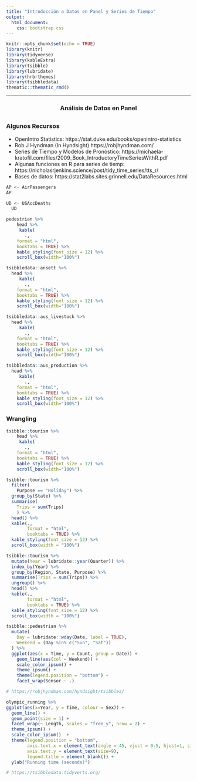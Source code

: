 ```yaml
---
title: "Introducción a Datos en Panel y Series de Tiempo"
output: 
  html_document:
    css: bootstrap.css
---
```


```r
knitr::opts_chunk$set(echo = TRUE)
library(knitr)
library(tidyverse)
library(kableExtra)
library(tsibble)
library(lubridate)
library(hrbrthemes)
library(tsibbledata)
thematic::thematic_rmd()

```

<hr>

<center>

### Análisis de Datos en Panel

</center>

## {.tabset}

### Algunos Recursos

* OpenIntro Statistics: https://stat.duke.edu/books/openintro-statistics
* Rob J Hyndman (In Hyndsight) https://robjhyndman.com/
* Series de Tiempo y Modelos de Pronóstico: https://michaela-kratofil.com/files/2009_Book_IntroductoryTimeSeriesWithR.pdf
* Algunas funciones en R para series de tiemp: https://nicholasrjenkins.science/post/tidy_time_series/tts_r/
* Bases de datos: https://stat2labs.sites.grinnell.edu/DataResources.html

```r

AP <- AirPassengers
AP

```

```r

UD <- USAccDeaths
  UD

```

```r

pedestrian %>% 
    head %>% 
     kable(
       .,
    format = "html",
    booktabs = TRUE) %>%
    kable_styling(font_size = 12) %>% 
    scroll_box(width="100%")

```

```r

tsibbledata::ansett %>% 
  head %>% 
     kable(
       .,
    format = "html",
    booktabs = TRUE) %>%
    kable_styling(font_size = 12) %>% 
    scroll_box(width="100%")

```

```r

tsibbledata::aus_livestock %>% 
  head %>% 
     kable(
       .,
    format = "html",
    booktabs = TRUE) %>%
    kable_styling(font_size = 12) %>% 
    scroll_box(width="100%")

```

```r

tsibbledata::aus_production %>% 
  head %>% 
     kable(
       .,
    format = "html",
    booktabs = TRUE) %>%
    kable_styling(font_size = 12) %>% 
    scroll_box(width="100%")

```


### Wrangling

```r

tsibble::tourism %>% 
    head %>% 
     kable(
       .,
    format = "html",
    booktabs = TRUE) %>%
    kable_styling(font_size = 12) %>% 
    scroll_box(width="100%")

```


```r

tsibble::tourism %>%
  filter(
    Purpose == "Holiday") %>%
  group_by(State) %>%
  summarise(
    Trips = sum(Trips)
    ) %>%
  head() %>%
  kable(.,
        format = "html",
        booktabs = TRUE) %>%
  kable_styling(font_size = 12) %>% 
  scroll_box(width = "100%")

```


```r

tsibble::tourism %>%
  mutate(Year = lubridate::year(Quarter)) %>%
  index_by(Year) %>%
  group_by(Region, State, Purpose) %>%
  summarise(Trips = sum(Trips)) %>%
  ungroup() %>% 
  head() %>% 
  kable(.,
        format = "html",
        booktabs = TRUE) %>%
  kable_styling(font_size = 12) %>%
  scroll_box(width = "100%")

```

```r
tsibble::pedestrian %>%
  mutate(
    Day = lubridate::wday(Date, label = TRUE),
    Weekend = (Day %in% c("Sun", "Sat"))
  ) %>%
  ggplot(aes(x = Time, y = Count, group = Date)) +
    geom_line(aes(col = Weekend)) +
    scale_color_ipsum() +
    theme_ipsum() +
    theme(legend.position = "bottom") +
    facet_wrap(Sensor ~ .)

# https://robjhyndman.com/hyndsight/tsibbles/

```

```r

olympic_running %>% 
ggplot(aes(x=Year, y = Time, colour = Sex)) +
  geom_line() +
  geom_point(size = 1) +
  facet_wrap(~ Length, scales = "free_y", nrow = 2) + 
  theme_ipsum() + 
  scale_color_ipsum()  + 
  theme(legend.position = "bottom",
        axis.text.x = element_text(angle = 45, vjust = 0.5, hjust=1, size=9),
        axis.text.y = element_text(size=9),
        legend.title = element_blank()) +
  ylab("Running time (seconds)")

# https://tsibbledata.tidyverts.org/
```
